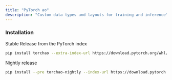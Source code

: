 ```yaml
---
title: "PyTorch ao"
description: "Custom data types and layouts for training and inference"
---
```


### Installation

Stable Release from the PyTorch index

```bash
pip install torchao --extra-index-url https://download.pytorch.org/whl/cu121 # full options are cpu/cu118/cu121/cu124
```


Nightly release

```bash
pip install --pre torchao-nightly --index-url https://download.pytorch.org/whl/nightly/cu121 # full options are cpu/cu118/cu121/cu124
```
